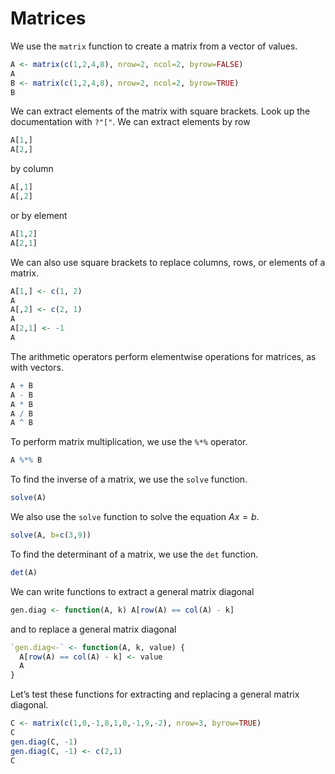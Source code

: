 # Matrices

We use the `matrix` function to create a matrix from a vector of values.

```r
A <- matrix(c(1,2,4,8), nrow=2, ncol=2, byrow=FALSE)
A
B <- matrix(c(1,2,4,8), nrow=2, ncol=2, byrow=TRUE)
B
```

<!---
\[
A =
```r
bmatrix = function(x, digits=NULL, ...) {
  library(xtable)
  default_args = list(include.colnames=FALSE, only.contents=TRUE,
                      include.rownames=FALSE, hline.after=NULL, comment=FALSE,
                      print.results=FALSE)
  passed_args = list(...)
  calling_args = c(list(x=xtable(x, digits=digits)),
                   c(passed_args,
                     default_args[setdiff(names(default_args), names(passed_args))]))
  cat("\\begin{bmatrix}\n",
      do.call(print.xtable, calling_args),
      "\\end{bmatrix}\n")
}
bmatrix(A, digits=0)
```
\]
--->

We can extract elements of the matrix with square brackets.
Look up the documentation with `?"["`.
We can extract elements by row
```r
A[1,]
A[2,]
```

by column

```r
A[,1]
A[,2]
```

or by element

```r
A[1,2]
A[2,1]
```

We can also use square brackets to replace columns, rows, or elements of a matrix.

```r
A[1,] <- c(1, 2)
A
A[,2] <- c(2, 1)
A
A[2,1] <- -1
A
```

The arithmetic operators perform elementwise operations for matrices, as with vectors.
```r
A + B
A - B
A * B
A / B
A ^ B
```

To perform matrix multiplication, we use the `%*%` operator.
```r
A %*% B
```

To find the inverse of a matrix, we use the `solve` function.
```r
solve(A)
```

We also use the `solve` function to solve the equation $Ax = b$.
```r
solve(A, b=c(3,9))
```

To find the determinant of a matrix, we use the `det` function.
```r
det(A)
```

We can write functions to extract a general matrix diagonal
```r
gen.diag <- function(A, k) A[row(A) == col(A) - k]
```

and to replace a general matrix diagonal
```r
`gen.diag<-` <- function(A, k, value) {
  A[row(A) == col(A) - k] <- value
  A
}
```

Let's test these functions for extracting and replacing a general matrix diagonal.
```r
C <- matrix(c(1,0,-1,8,1,0,-1,9,-2), nrow=3, byrow=TRUE)
C
gen.diag(C, -1)
gen.diag(C, -1) <- c(2,1)
C
```
